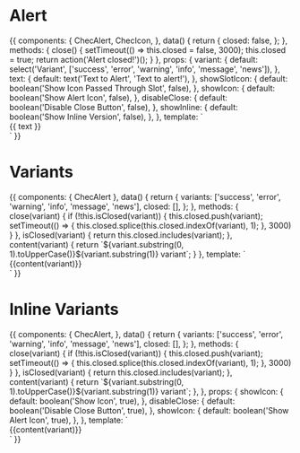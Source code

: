 
<Meta title="Components/Alert" component={ChecAlert} />

# Alert

<Props of={ChecAlert} />

<Preview>
  <Story name="Default">
    {{
      components: {
        ChecAlert,
        ChecIcon,
      },
      data() {
        return {
          closed: false,
        };
      },
      methods: {
        close() {
          setTimeout(() => this.closed = false, 3000);
          this.closed = true;
          return action('Alert closed!')();
        }
      },
      props: {
        variant: {
          default: select('Variant', ['success', 'error', 'warning', 'info', 'message', 'news']),
        },
        text: {
          default: text('Text to Alert', 'Text to alert!'),
        },
        showSlotIcon: {
          default: boolean('Show Icon Passed Through Slot', false),
        },
        showIcon: {
          default: boolean('Show Alert Icon', false),
        },
        disableClose: {
          default: boolean('Disable Close Button', false),
        },
        showInline: {
          default: boolean('Show Inline Version', false),
        },
      },
      template: `
        <div class="mx-auto px-16 pt-6">
          <ChecAlert
            v-show="!closed"
            :variant="variant"
            :disable-close="disableClose"
            :show-icon="showIcon"
            :inline="showInline"
            @close="close()"
          >
            <ChecIcon v-if="showSlotIcon" icon="chec"/>
              {{ text }}
          </ChecAlert>
        </div>`
    }}
  </Story>
</Preview>

# Variants

<Preview>
  <Story name="Variants">
    {{
      components: {
        ChecAlert
      },
      data() {
        return {
          variants: ['success', 'error', 'warning', 'info', 'message', 'news'],
          closed: [],
        };
      },
      methods: {
        close(variant) {
          if (!this.isClosed(variant)) {
            this.closed.push(variant);
            setTimeout(() => {
              this.closed.splice(this.closed.indexOf(variant), 1);
            }, 3000)
          }
        },
        isClosed(variant) {
          return this.closed.includes(variant);
        },
        content(variant) {
          return `${variant.substring(0, 1).toUpperCase()}${variant.substring(1)} variant`;
        }
      },
      template: `
        <div class="mx-auto px-16 pt-6">
          <ChecAlert
            v-for="variant in variants"
            v-show="!isClosed(variant)"
            class="my-6"
            :variant="variant"
            @close="close(variant)"
          >
            {{content(variant)}}
          </ChecAlert>
        </div>`
    }}
  </Story>
</Preview>

# Inline Variants

<Preview>
  <Story name="Inline Variants">
    {{
      components: {
        ChecAlert,
      },
      data() {
        return {
          variants: ['success', 'error', 'warning', 'info', 'message', 'news'],
          closed: [],
        };
      },
      methods: {
        close(variant) {
          if (!this.isClosed(variant)) {
            this.closed.push(variant);
            setTimeout(() => {
              this.closed.splice(this.closed.indexOf(variant), 1);
            }, 3000)
          }
        },
        isClosed(variant) {
          return this.closed.includes(variant);
        },
        content(variant) {
          return `${variant.substring(0, 1).toUpperCase()}${variant.substring(1)} variant`;
        },
      },
      props: {
        showIcon: {
          default: boolean('Show Icon', true),
        },
        disableClose: {
          default: boolean('Disable Close Button', true),
        },
        showIcon: {
          default: boolean('Show Alert Icon', true),
        },
      },
      template: `
        <div class="mx-auto px-16 pt-6">
          <ChecAlert
            v-for="variant in variants"
            v-show="!isClosed(variant)"
            class="my-6"
            :variant="variant"
            :inline="true"
            :disable-close="disableClose"
            :show-icon="showIcon"
            @close="close(variant)"
          >
            {{content(variant)}}
          </ChecAlert>
        </div>`
    }}
  </Story>
</Preview>
